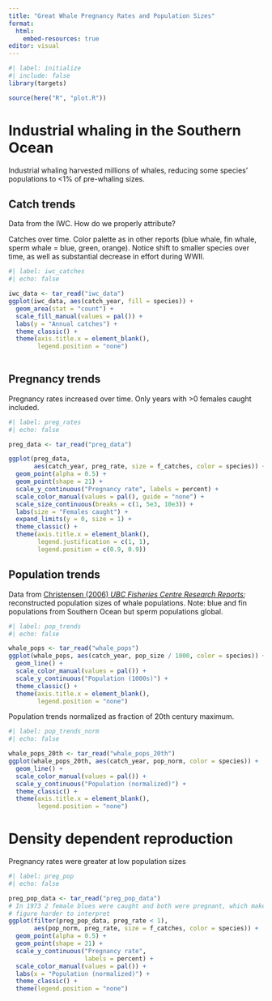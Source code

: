 ```yaml
---
title: "Great Whale Pregnancy Rates and Population Sizes"
format:
  html:
    embed-resources: true
editor: visual
---
```


```r
#| label: initialize
#| include: false
library(targets)

source(here("R", "plot.R"))
```

# Industrial whaling in the Southern Ocean

Industrial whaling harvested millions of whales, reducing some species' populations to \<1% of pre-whaling sizes.

## Catch trends

Data from the IWC. How do we properly attribute?

Catches over time. Color palette as in other reports (blue whale, fin whale, sperm whale = blue, green, orange). Notice shift to smaller species over time, as well as substantial decrease in effort during WWII.

```r
#| label: iwc_catches
#| echo: false

iwc_data <- tar_read("iwc_data")
ggplot(iwc_data, aes(catch_year, fill = species)) +
  geom_area(stat = "count") +
  scale_fill_manual(values = pal()) +
  labs(y = "Annual catches") +
  theme_classic() +
  theme(axis.title.x = element_blank(),
        legend.position = "none")
  
```

## Pregnancy trends

Pregnancy rates increased over time. Only years with \>0 females caught included.

```r
#| label: preg_rates
#| echo: false

preg_data <- tar_read("preg_data")

ggplot(preg_data, 
       aes(catch_year, preg_rate, size = f_catches, color = species)) +
  geom_point(alpha = 0.5) +
  geom_point(shape = 21) +
  scale_y_continuous("Pregnancy rate", labels = percent) +
  scale_color_manual(values = pal(), guide = "none") +
  scale_size_continuous(breaks = c(1, 5e3, 10e3)) +
  labs(size = "Females caught") +
  expand_limits(y = 0, size = 1) +
  theme_classic() +
  theme(axis.title.x = element_blank(),
        legend.justification = c(1, 1),
        legend.position = c(0.9, 0.9))
```

## Population trends

Data from [Christensen (2006) *UBC* *Fisheries Centre Research Reports*](http://doi.org/10.14288/1.0074757)*;* reconstructed population sizes of whale populations. Note: blue and fin populations from Southern Ocean but sperm populations global.

```r
#| label: pop_trends
#| echo: false

whale_pops <- tar_read("whale_pops")
ggplot(whale_pops, aes(catch_year, pop_size / 1000, color = species)) +
  geom_line() +
  scale_color_manual(values = pal()) +
  scale_y_continuous("Population (1000s)") +
  theme_classic() +
  theme(axis.title.x = element_blank(),
        legend.position = "none")
```

Population trends normalized as fraction of 20th century maximum.

```r
#| label: pop_trends_norm
#| echo: false

whale_pops_20th <- tar_read("whale_pops_20th")
ggplot(whale_pops_20th, aes(catch_year, pop_norm, color = species)) +
  geom_line() +
  scale_color_manual(values = pal()) +
  scale_y_continuous("Population (normalized)") +
  theme_classic() +
  theme(axis.title.x = element_blank(),
        legend.position = "none")
```

# Density dependent reproduction

Pregnancy rates were greater at low population sizes

```r
#| label: preg_pop
#| echo: false

preg_pop_data <- tar_read("preg_pop_data")
# In 1973 2 female blues were caught and both were pregnant, which makes the
# figure harder to interpret
ggplot(filter(preg_pop_data, preg_rate < 1),
       aes(pop_norm, preg_rate, size = f_catches, color = species)) +
  geom_point(alpha = 0.5) +
  geom_point(shape = 21) +
  scale_y_continuous("Pregnancy rate", 
                     labels = percent) +
  scale_color_manual(values = pal()) +
  labs(x = "Population (normalized)") +
  theme_classic() +
  theme(legend.position = "none")
```
